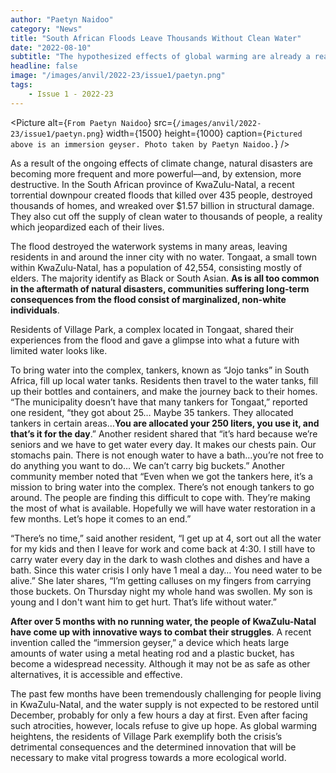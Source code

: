 ```yaml
---
author: "Paetyn Naidoo"
category: "News"
title: "South African Floods Leave Thousands Without Clean Water"
date: "2022-08-10"
subtitle: "The hypothesized effects of global warming are already a reality—and it’s not a good one."
headline: false
image: "/images/anvil/2022-23/issue1/paetyn.png"
tags:
    - Issue 1 - 2022-23
---
```


<Picture
	alt={`From Paetyn Naidoo`}
	src={`/images/anvil/2022-23/issue1/paetyn.png`}
    width={1500}
    height={1000}
    caption={`Pictured above is an immersion geyser. Photo taken by Paetyn Naidoo.`}
/>

As a result of the ongoing effects of climate change, natural disasters are becoming more frequent and more powerful––and, by extension, more destructive. In the South African province of KwaZulu-Natal, a recent torrential downpour created floods that killed over 435 people, destroyed thousands of homes, and wreaked over $1.57 billion in structural damage. They also cut off the supply of clean water to thousands of people, a reality which jeopardized each of their lives.

The flood destroyed the waterwork systems in many areas, leaving residents in and around the inner city with no water. Tongaat, a small town within KwaZulu-Natal, has a population of 42,554, consisting mostly of elders. The majority identify as Black or South Asian. **As is all too common in the aftermath of natural disasters, communities suffering long-term consequences from the flood consist of marginalized, non-white individuals**.

Residents of Village Park, a complex located in Tongaat, shared their experiences from the flood and gave a glimpse into what a future with limited water looks like. 

To bring water into the complex, tankers, known as “Jojo tanks” in South Africa, fill up local water tanks. Residents then travel to the water tanks, fill up their bottles and containers, and make the journey back to their homes. “The municipality doesn’t have that many tankers for Tongaat,” reported one resident, “they got about 25… Maybe 35 tankers. They allocated tankers in certain areas…**You are allocated your 250 liters, you use it, and that’s it for the day**.” Another resident shared that “it’s hard because we’re seniors and we have to get water every day. It makes our chests pain. Our stomachs pain. There is not enough water to have a bath…you’re not free to do anything you want to do… We can’t carry big buckets.” Another community member noted that “Even when we got the tankers here, it’s a mission to bring water into the complex. There’s not enough tankers to go around. The people are finding this difficult to cope with. They’re making the most of what is available. Hopefully we will have water restoration in a few months. Let’s hope it comes to an end.”

“There’s no time,” said another resident, “I get up at 4, sort out all the water for my kids and then I leave for work and come back at 4:30. I still have to carry water every day in the dark to wash clothes and dishes and have a bath. Since this water crisis I only have 1 meal a day… You need water to be alive.” She later shares, “I’m getting calluses on my fingers from carrying those buckets. On Thursday night my whole hand was swollen. My son is young and I don't want him to get hurt. That’s life without water.” 

**After over 5 months with no running water, the people of KwaZulu-Natal have come up with innovative ways to combat their struggles**. A recent invention called the “immersion geyser,” a device which heats large amounts of water using a metal heating rod and a plastic bucket, has become a widespread necessity. Although it may not be as safe as other alternatives, it is accessible and effective.

The past few months have been tremendously challenging for people living in KwaZulu-Natal, and the water supply is not expected to be restored until December, probably for only a few hours a day at first. Even after facing such atrocities, however, locals refuse to give up hope. As global warming heightens, the residents of Village Park exemplify both the crisis’s detrimental consequences and the determined innovation that will be necessary to make vital progress towards a more ecological world.